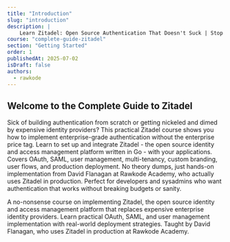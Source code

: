 ```yaml
---
title: "Introduction"
slug: "introduction"
description: |
    Learn Zitadel: Open Source Authentication That Doesn't Suck | Stop Paying Thousands for Identity Management
course: "complete-guide-zitadel"
section: "Getting Started"
order: 1
publishedAt: 2025-07-02
isDraft: false
authors:
  - rawkode
---
```



## Welcome to the Complete Guide to Zitadel

Sick of building authentication from scratch or getting nickeled and dimed by expensive identity providers? This practical Zitadel course shows you how to implement enterprise-grade authentication without the enterprise price tag. Learn to set up and integrate Zitadel - the open source identity and access management platform written in Go - with your applications. Covers OAuth, SAML, user management, multi-tenancy, custom branding, user flows, and production deployment. No theory dumps, just hands-on implementation from David Flanagan at Rawkode Academy, who actually uses Zitadel in production. Perfect for developers and sysadmins who want authentication that works without breaking budgets or sanity.

A no-nonsense course on implementing Zitadel, the open source identity and access management platform that replaces expensive enterprise identity providers. Learn practical OAuth, SAML, and user management implementation with real-world deployment strategies. Taught by David Flanagan, who uses Zitadel in production at Rawkode Academy.

<div className="relative w-full aspect-video rounded-xl overflow-hidden shadow-2xl my-8">
  <VideoPlayer
    client:only="vue"
    video="hgg3yhgkk4jn9l7ryjw9ebs8"
    thumbnailUrl="https://content.rawkode.academy/videos/hgg3yhgkk4jn9l7ryjw9ebs8/thumbnail.jpg"
  />
</div>

